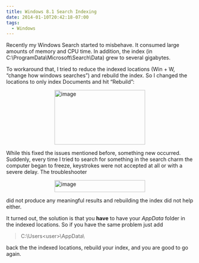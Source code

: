 ```yaml
---
title: Windows 8.1 Search Indexing
date: 2014-01-10T20:42:18-07:00
tags:
  - Windows
---
```

Recently my Windows Search started to misbehave. It consumed large amounts of memory and CPU time. In addition, the index (in C:\ProgramData\Microsoft\Search\Data) grew to several gigabytes.

To workaround that, I tried to reduce the indexed locations (Win + W, “change how windows searches”) and rebuild the index. So I changed the locations to only index Documents and hit “Rebuild”:

[<img title="image" style="border-top:0;border-right:0;background-image:none;border-bottom:0;float:none;padding-top:0;padding-left:0;margin-left:auto;border-left:0;display:block;padding-right:0;margin-right:auto;" border="0" alt="image" src="/assets/wp-content/uploads/2014/01/image_thumb.png" width="244" height="147" />](/assets/wp-content/uploads/2014/01/image.png)

While this fixed the issues mentioned before, something new occurred. Suddenly, every time I tried to search for something in the search charm the computer began to freeze, keystrokes were not accepted at all or with a severe delay. The troubleshooter

[<img title="image" style="border-top:0;border-right:0;background-image:none;border-bottom:0;float:none;padding-top:0;padding-left:0;margin-left:auto;border-left:0;display:block;padding-right:0;margin-right:auto;" border="0" alt="image" src="/assets/wp-content/uploads/2014/01/image_thumb1.png" width="244" height="32" />](/assets/wp-content/uploads/2014/01/image1.png)

did not produce any meaningful results and rebuilding the index did not help either.

It turned out, the solution is that you **have** to have your _AppData_ folder in the indexed locations. So if you have the same problem just add

> C:\Users\<user>\AppData\

back the the indexed locations, rebuild your index, and you are good to go again.